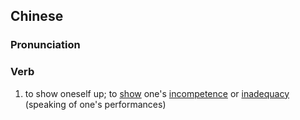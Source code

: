 ==Chinese==
{{zh-forms|s=献丑}}

===Pronunciation===
{{zh-pron
|m=xiànchǒu
|c=hin3 cau2
|mn=qz,xm:hiàn-thiú/tw:hiàn-chhiú/zz:hiàn-siú
|cat=v
}}

===Verb===
{{zh-verb}}

# to show oneself up; to [[show]] one's [[incompetence]] or [[inadequacy]] (speaking of one's performances)